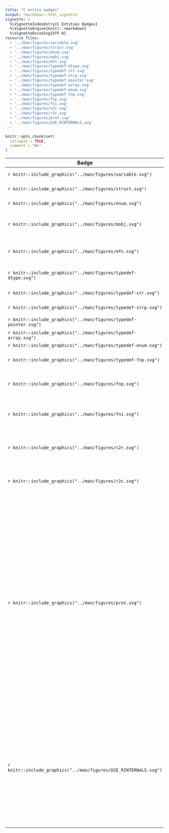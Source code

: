 ```yaml
---
title: "C entity badges"
output: rmarkdown::html_vignette
vignette: >
  %\VignetteIndexEntry{C Entities Badges}
  %\VignetteEngine{knitr::rmarkdown}
  %\VignetteEncoding{UTF-8}
resource_files:
  - '../man/figures/variable.svg'
  - '../man/figures/struct.svg'
  - '../man/figures/enum.svg'
  - '../man/figures/mobj.svg'
  - '../man/figures/mfn.svg'
  - '../man/figures/typedef-dtype.svg'
  - '../man/figures/typedef-str.svg'
  - '../man/figures/typedef-strp.svg'
  - '../man/figures/typedef-pointer.svg'
  - '../man/figures/typedef-array.svg'
  - '../man/figures/typedef-enum.svg'
  - '../man/figures/typedef-fnp.svg'
  - '../man/figures/fnp.svg'
  - '../man/figures/fni.svg'
  - '../man/figures/c2r.svg'
  - '../man/figures/r2c.svg'
  - '../man/figures/prot.svg'
  - '../man/figures/USE_RINTERNALS.svg'
---
```


```r
knitr::opts_chunk$set(
  collapse = TRUE,
  comment = "#>"
)
```


| Badge            | Description                                    |
|------------------|------------------------------------------------|
| `r knitr::include_graphics("../man/figures/variable.svg")`     | Global variable. |
| `r knitr::include_graphics("../man/figures/struct.svg")`       | C struct declaration. |
| `r knitr::include_graphics("../man/figures/enum.svg")`         | C enum declaration. |
| `r knitr::include_graphics("../man/figures/mobj.svg")` | C preprocessor object-like macro. |
| `r knitr::include_graphics("../man/figures/mfn.svg")` | C preprocessor function-like macro. |
| `r knitr::include_graphics("../man/figures/typedef-dtype.svg")` | Typedef predefined data type. |
| `r knitr::include_graphics("../man/figures/typedef-str.svg")` | Typedef struct. |
| `r knitr::include_graphics("../man/figures/typedef-strp.svg")` | Typedef struct pointer. |
| `r knitr::include_graphics("../man/figures/typedef-pointer.svg")` | Typedef pointer. |
| `r knitr::include_graphics("../man/figures/typedef-array.svg")` | Typedef array. |
| `r knitr::include_graphics("../man/figures/typedef-enum.svg")` | Typedef enum. |
| `r knitr::include_graphics("../man/figures/typedef-fnp.svg")` | Typedef function pointer. |
| `r knitr::include_graphics("../man/figures/fnp.svg")` | Pure function, i.e., one that is run for its return value. |
| `r knitr::include_graphics("../man/figures/fni.svg")` | Impure function, i.e., one that is run for its side effects. |
| `r knitr::include_graphics("../man/figures/c2r.svg")` | Function that converts a C data typed object to a `SEXP` object. |
| `r knitr::include_graphics("../man/figures/r2c.svg")` | Function that converts a `SEXP` object to a C data typed object. |
| `r knitr::include_graphics("../man/figures/prot.svg")` | Those functions that return R objects allocated from the heap will, eventually, be freed by the garbage collector. Because this is an automatic process, it is left to the developer to signal that those returned objects should be protected from the garbage collector. The way to do this is by wrapping those objects in `PROTECT()`. Functions that return such objects needing protection are indicated with this badge. |
| `r knitr::include_graphics("../man/figures/USE_RINTERNALS.svg")` | Some declarations might not be immediately accessible if the macro `USE_RINTERNALS` is not defined. Define `USE_RINTERNALS` before including header file Rinternals.h. Those C entities that require it are identified with this badge. |

